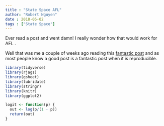 ```yaml
---
title : "State Space AFL"
author: "Robert Nguyen"
date : 2018-05-02
tags : ["State Space"]
---
```


Ever read a post and went damn! I really wonder how that would work for AFL . 

Well that was me a couple of weeks ago reading this [fantastic post](http://statsbylopez.netlify.com/post/a-state-space-model-to-evaluate-sports-teams/) and as most people know a good post is a fantastic post when it is reproducible. 

```r

library(tidyverse) 
library(rjags)
library(gsheet)
library(lubridate)
library(stringr)
library(knitr)
library(ggplot2)

logit <- function(p) { 
  out <- log(p/(1 - p))
  return(out)
}


```


